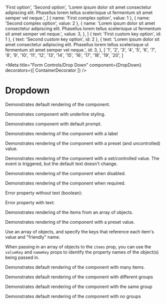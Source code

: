 


  'First option',
  'Second option',
  'Lorem ipsum dolor sit amet consectetur adipiscing elit. Phasellus lorem tellus scelerisque ut fermentum sit amet semper vel neque.',
]
  { name: 'First complex option', value: 1 },
  { name: 'Second complex option', value: 2 },
  {
    name:
      'Lorem ipsum dolor sit amet consectetur adipiscing elit. Phasellus lorem tellus scelerisque ut fermentum sit amet semper vel neque.',
    value: 3,
  },
]
  { text: 'First custom key option', id: 1 },
  { text: 'Second custom key option', id: 2 },
  {
    text:
      'Lorem ipsum dolor sit amet consectetur adipiscing elit. Phasellus lorem tellus scelerisque ut fermentum sit amet semper vel neque.',
    id: 3,
  },
]
  '1',
  '2',
  '3',
  '4',
  '5',
  '6',
  '7',
  '8',
  '9',
  '10',
  '11',
  '12',
  '13',
  '14',
  '15',
  '16',
  '17',
  '18',
  '19',
  '20',
]


<Meta title="Form Controls/Drop Down" component={DropDown} decorators={[ ContainerDecorator ]} />

# Dropdown

Demonstrates default rendering of the component.

<Preview>
  <Story name="default">
    <DropDown items={items} onChange={action('selected')} />
  </Story>
</Preview>

Demonstrates component with underline styling.

<Preview>
  <Story name="underlined">
    <DropDown items={items} onChange={action('selected')} underlined />
  </Story>
</Preview>

Demonstrates component with default prompt.

<Preview>
  <Story name="prompt">
    <Fragment>
      <DropDown items={items} onChange={action('selected')} prompt={promptText} />
      <DropDown items={items} onChange={action('selected')} prompt={promptText} underlined />
    </Fragment>
  </Story>
</Preview>

Demonstrates rendering of the component with a label

<Preview>
  <Story name="labeled">
    <Fragment>
      <DropDown items={items} onChange={action('selected')} label="This is a label" />
      <DropDown
        items={items}
        onChange={action('selected')}
        label="This is a label"
        underlined
      />
    </Fragment>
  </Story>
</Preview>

Demonstrates rendering of the component with a preset (and uncontrolled) value.

<Preview>
  <Story name="preset value">
    <Fragment>
      <DropDown
        items={items}
        prompt={prompt}
        defaultValue="Second option"
        onChange={action('selected')}
      />
      <DropDown
        items={items}
        prompt={prompt}
        defaultValue="Second option"
        onChange={action('selected')}
        underlined
      />
    </Fragment>
  </Story>
</Preview>

Demonstrates rendering of the component with a set/controlled value.  The event is triggered, but the default text doesn't change.

<Preview>
  <Story name="unchanging value">
    <Fragment>
      <DropDown
        items={items}
        prompt={prompt}
        value="Second option"
        onChange={action('selected')}
      />
      <DropDown
        items={items}
        prompt={prompt}
        value="Second option"
        onChange={action('selected')}
        underlined
      />
    </Fragment>
  </Story>
</Preview>

Demonstrates rendering of the component when disabled.

<Preview>
  <Story name="disabled">
    <Fragment>
      <DropDown items={items} onChange={action('selected')} label="Test label" disabled />
      <DropDown
        items={items}
        onChange={action('selected')}
        label="Test label"
        disabled
        underlined
      />
    </Fragment>
  </Story>
</Preview>

Demonstrates rendering of the component when required.

<Preview>
  <Story name="required">
    <Fragment>
      <DropDown items={items} onChange={action('selected')} label="Test label" required />
      <DropDown
        items={items}
        onChange={action('selected')}
        label="Test label"
        required
        underlined
      />
    </Fragment>
  </Story>
</Preview>

Error property without text (boolean):

<Preview>
  <Story name="error">
    <Fragment>
      <DropDown items={items} onChange={action('selected')} label="Test label" error />
      <DropDown
        items={items}
        onChange={action('selected')}
        label="Test label"
        error
        underlined
      />
    <p>Error property with text:</p>
      <DropDown
        items={items}
        onChange={action('selected')}
        label="Test label"
        error="Error text here"
      />
      <DropDown
        items={items}
        onChange={action('selected')}
        label="Test label"
        error="Error text here"
        underlined
      />
    </Fragment>
  </Story>
</Preview>

Demonstrates rendering of the items from an array of objects.

<Preview>
  <Story name="complex items (object array)">
    <Fragment>
      <DropDown items={complexItems} prompt={prompt} onChange={action('selected')} />
      <DropDown items={complexItems} prompt={prompt} onChange={action('selected')} underlined />
    </Fragment>
  </Story>
</Preview>

Demonstrates rendering of the component with a preset value.

<Preview>
  <Story name="complex items and preset value">
    <Fragment>
      <DropDown
        items={complexItems}
        prompt={prompt}
        defaultValue="2"
        onChange={action('selected')}
      />
      <DropDown
        items={complexItems}
        prompt={prompt}
        defaultValue="2"
        onChange={action('selected')}
        underlined
      />
    </Fragment>
  </Story>
</Preview>

Use an array of objects, and specify the keys that reference each item's value and "friendly" name.

When passing in an array of objects to the `items` prop, you can use the `valueKey` and `nameKey` props to identify the property names of the object(s) being passed in.

<Preview>
  <Story name="custom keys">
    <Fragment>
      <DropDown items={customKeyArray} valueKey="id" nameKey="text" onChange={action('selected')} />
      <DropDown
        items={customKeyArray}
        valueKey="id"
        nameKey="text"
        onChange={action('selected')}
        underlined
      />
    </Fragment>
  </Story>
</Preview>

Demonstrates default rendering of the component with many items.

<Preview>
  <Story name="many items">
    <Fragment>
      <DropDown prompt={prompt} items={manyItemArray} onChange={action('selected')} />
      <DropDown prompt={prompt} items={manyItemArray} onChange={action('selected')} underlined />
    </Fragment>
  </Story>
</Preview>

Demonstrates default rendering of the component with different groups

<Preview>
    <Story name="Different groups">
        <DropDown
            prompt="Select an item"
            nameKey="name"
            valueKey="id"
            groupKey="organizationName"
            items={[
                {
                    id: "1234",
                    name: "Sample Subscription",
                    organizationName: "Test Org 1"
                },
                {
                    id: "9876",
                    name: "Second Sample",
                    organizationName: "Test Org 2"
                }
            ]} />
    </Story>
</Preview>

Demonstrates default rendering of the component with the same group

<Preview>
    <Story name="Same group">
        <DropDown
            prompt="Select an item"
            nameKey="name"
            valueKey="id"
            groupKey="organizationName"
            items={[
                {
                    id: "1234",
                    name: "Sample Subscription",
                    organizationName: "Test Org 1"
                },
                {
                    id: "9876",
                    name: "Second Sample",
                    organizationName: "Test Org 1"
                }
            ]} />
    </Story>
</Preview>

Demonstrates default rendering of the component with no groups

<Preview>
    <Story name="No groups">
        <DropDown
            prompt="Select an item"
            nameKey="name"
            valueKey="id"
            items={[
                {
                    id: "1234",
                    name: "Sample Subscription",
                    organizationName: "Test Org 1"
                },
                {
                    id: "9876",
                    name: "Second Sample",
                    organizationName: "Test Org 2"
                }
            ]} />
    </Story>
</Preview>
